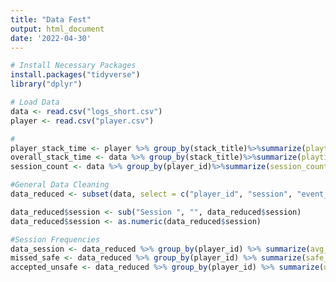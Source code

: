 ---
title: "Data Fest"
output: html_document
date: '2022-04-30'
---

```{r}
# Install Necessary Packages
install.packages("tidyverse")
library("dplyr")
```

```{r}
# Load Data
data <- read.csv("logs_short.csv")
player <- read.csv("player.csv")
```

```{r}
# 
player_stack_time <- player %>% group_by(stack_title)%>%summarize(playtime=max(event_time_dbl))%>%arrange(desc(playtime))
overall_stack_time <- data %>% group_by(stack_title)%>%summarize(playtime=max(event_time_dbl))%>%arrange(desc(playtime))
session_count <- data %>% group_by(player_id)%>%summarize(session_count = count(session))
```

```{r}
#General Data Cleaning
data_reduced <- subset(data, select = c("player_id", "session", "event_id","event_time", "event_time_dbl","stack_id","missed_safe_invitations","accepted_unsafe_invitations"))

data_reduced$session <- sub("Session ", "", data_reduced$session)
data_reduced$session <- as.numeric(data_reduced$session)

#Session Frequencies
data_session <- data_reduced %>% group_by(player_id) %>% summarize(avg_session = mean(session, na.rm = TRUE, nan.rm = TRUE))
missed_safe <- data_reduced %>% group_by(player_id) %>% summarize(safe_missed = sum(missed_safe_invitations, na.rm = TRUE, nan.rm = TRUE))
accepted_unsafe <- data_reduced %>% group_by(player_id) %>% summarize(unsafe_accepted = sum(accepted_unsafe_invitations, na.rm = TRUE, nan.rm = TRUE))
```